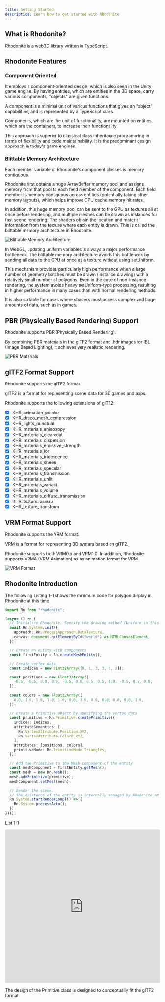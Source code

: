 ```yaml
---
title: Getting Started
description: Learn how to get started with Rhodonite
---
```



<DocLayout>

## What is Rhodonite?

Rhodonite is a web3D library written in TypeScript.

## Rhodonite Features

### Component Oriented

It employs a component-oriented design, which is also seen in the Unity game engine.
By having entities, which are entities in the 3D space, carry various components, "objects" are given functions.

A component is a minimal unit of various functions that gives an "object" capabilities, and is represented by a TypeScript class.

Components, which are the unit of functionality, are mounted on entities, which are the containers, to increase their functionality.

This approach is superior to classical class inheritance programming in terms of flexibility and code maintainability. It is the predominant design approach in today's game engines.

### Blittable Memory Architecture

Each member variable of Rhodonite's component classes is memory contiguous.

Rhodonite first obtains a huge ArrayBuffer memory pool and assigns memory from that pool to each field member of the component.
Each field member is memory contiguous across entities (potentially taking other memory layouts), which helps improve CPU cache memory hit rates.

In addition, this huge memory pool can be sent to the GPU as textures all at once before rendering, and multiple meshes can be drawn as instances for fast scene rendering.
The shaders obtain the location and material information from the texture where each entity is drawn. This is called the blittable memory architecture in Rhodonite.

![Blittable Memory Architecture](../../../../assets/RhodoniteMemoryModel.png)

In WebGL, updating uniform variables is always a major performance bottleneck.
The blittable memory architecture avoids this bottleneck by sending all data to the GPU at once as a texture without using setUniform.

This mechanism provides particularly high performance when a large number of geometry batches must be drawn (instance drawing) with a relatively small number of polygons.
Even in the case of non-instance rendering, the system avoids heavy setUniform-type processing, resulting in higher performance in many cases than with normal rendering methods.

It is also suitable for cases where shaders must access complex and large amounts of data, such as in games.

## PBR (Physically Based Rendering) Support

Rhodonite supports PBR (Physically Based Rendering).

By combining PBR materials in the glTF2 format and .hdr images for IBL (Image Based Lighting), it achieves very realistic rendering.

![PBR Materials](../../../../assets/screenshot_pbr.jpg)

## glTF2 Format Support

Rhodonite supports the glTF2 format.

glTF2 is a format for representing scene data for 3D games and apps.

Rhodonite supports the following extensions of glTF2:

- [x] KHR_animation_pointer
- [x] KHR_draco_mesh_compression
- [x] KHR_lights_punctual
- [x] KHR_materials_anisotropy
- [x] KHR_materials_clearcoat
- [x] KHR_materials_dispersion
- [x] KHR_materials_emissive_strength
- [x] KHR_materials_ior
- [x] KHR_materials_iridescence
- [x] KHR_materials_sheen
- [x] KHR_materials_specular
- [x] KHR_materials_transmission
- [x] KHR_materials_unlit
- [x] KHR_materials_variant
- [x] KHR_materials_volume
- [x] KHR_materials_diffuse_transmission
- [x] KHR_texture_basisu
- [x] KHR_texture_transform

## VRM Format Support

Rhodonite supports the VRM format.

VRM is a format for representing 3D avatars based on glTF2.

Rhodonite supports both VRM0.x and VRM1.0.
In addition, Rhodonite supports VRMA (VRM Animation) as an animation format for VRM.

![VRM Format](../../../../assets/screenshot_vrm.jpg)

## Rhodonite Introduction

The following Listing 1-1 shows the minimum code for polygon display in Rhodonite at this time.

```typescript
import Rn from "rhodonite";

(async () => {
  // Initialize Rhodonite. Specify the drawing method (Uniform in this case) and the canvas to draw on
  await Rn.System.init({
    approach: Rn.ProcessApproach.DataTexture,
    canvas: document.getElementById("world") as HTMLCanvasElement,
  });

  // Create an entity with components
  const firstEntity = Rn.createMeshEntity();

  // Create vertex data
  const indices = new Uint32Array([0, 1, 3, 3, 1, 2]);

  const positions = new Float32Array([
    -0.5, -0.5, 0.0, 0.5, -0.5, 0.0, 0.5, 0.5, 0.0, -0.5, 0.5, 0.0,
  ]);

  const colors = new Float32Array([
    0.0, 1.0, 1.0, 1.0, 1.0, 0.0, 1.0, 0.0, 0.0, 0.0, 0.0, 1.0,
  ]);

  // Create a Primitive object by specifying the vertex data
  const primitive = Rn.Primitive.createPrimitive({
    indices: indices,
    attributeSemantics: [
      Rn.VertexAttribute.Position.XYZ,
      Rn.VertexAttribute.Color0.XYZ,
    ],
    attributes: [positions, colors],
    primitiveMode: Rn.PrimitiveMode.Triangles,
  });

  // Add the Primitive to the Mesh component of the entity
  const meshComponent = firstEntity.getMesh();
  const mesh = new Rn.Mesh();
  mesh.addPrimitive(primitive);
  meshComponent.setMesh(mesh);

  // Render the scene.
  // The existence of the entity is internally managed by Rhodonite at the time of creation, so the programmer does not need to explicitly register the entity with the system.
  Rn.System.startRenderLoop(() => {
    Rn.System.processAuto();
  });
})();
```
List 1-1

<iframe src="https://codesandbox.io/embed/j5pyv8?view=preview&module=%2Fsrc%2Findex.ts"
    style="width:100%; height: 500px; border:0; border-radius: 4px; overflow:hidden;"
    title="Rhodonite_example"
    allow="accelerometer; ambient-light-sensor; camera; encrypted-media; geolocation; gyroscope; hid; microphone; midi; payment; usb; vr; xr-spatial-tracking"
    sandbox="allow-forms allow-modals allow-popups allow-presentation allow-same-origin allow-scripts"
></iframe>

The design of the Primitive class is designed to conceptually fit the glTF2 format.

</DocLayout>
